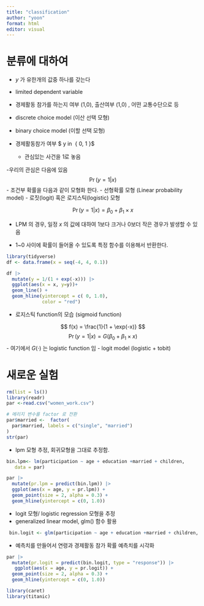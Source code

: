 ```yaml
---
title: "classification"
author: "yoon"
format: html
editor: visual
---
```

# 분류에 대하여

- $y$ 가 유한개의 값중 하나를 갖는다 
- limited dependent variable 

- 경제활동 참가를 하는지 여부 (1,0), 출산여부 (1,0) , 어떤 교통수단으로 등

- discrete choice model (이산 선택 모형)
- binary choice model (이할 선택 모형)

- 경제활동참가 여부 $ y\ in \ { 0, 1 \}$ 
  - 관심있는 사건을 1로 놓음
  
-우리의 관심은 다음에 있음 
$$ 
\Pr (y = 1 | x)
$$
- 조건부 확률을 다음과 같이 모형화 한다. 
  - 선형확률 모형 (Linear probability model)
  - 로짓(logit) 혹은 로지스틱(logistic) 모형
  
$$ 
\Pr (y = 1 | x) = \beta_0 + \beta_1  \times x
$$

- LPM 의 경우, 일정 $x$ 의 값에 대하여 1보다 크거나 0보더 작은 경우가 발생할 수 있음 

- 1~0 사이에 확률이 들어올 수 있도록 특정 함수를 이용해서 반환한다. 

```r
library(tidyverse)
df <- data.frame(x = seq(-4, 4, 0.1))

df |> 
  mutate(y = 1/(1 + exp(-x))) |> 
  ggplot(aes(x = x, y=y))+ 
  geom_line() + 
  geom_hline(yintercept = c( 0, 1.0), 
             color = "red")
```
- 로지스틱 function의 모습 (sigmoid function)

$$ 
f(x) = \frac{1}{1 + \exp(-x)}
$$
$$
\Pr (y = 1 | x) =G(\beta_0 + \beta_1  \times x)
$$
- 여기에서 $G(\cdot)$ 는 logistic function 임 
- logit model (logistic + tobit)







# 새로운 실험 
```r
rm(list = ls())
library(readr)
par <-read.csv("women_work.csv")

# 메리지 변수를 factor 로 전환 
par$married <-  factor(
  par$married, labels = c("single", "married")
)
str(par)
```
- lpm 모형 추정, 회귀모형을 그대로 추정함. 

```r
bin.lpm<- lm(participation ~ age + education +married + children, 
   data = par)
```

```r
par |> 
  mutate(pr.lpm = predict(bin.lpm)) |>
  ggplot(aes(x = age, y = pr.lpm)) + 
  geom_point(size = 2, alpha = 0.3) + 
  geom_hline(yintercept = c(0, 1.0))

```

- logit 모형/ logistic regression 모형을 추정 
- generalized linear model, glm() 함수 활용

```r
 bin.logit <- glm(participation ~ age + education +married + children, data = par, family = "binomial")

```


- 예측치를 만들어서 연령과 경제활동 참가 확률 예측치를 시각화

```r
par |> 
  mutate(pr.logit = predict(bin.logit, type = "response")) |>
   ggplot(aes(x = age, y = pr.logit)) + 
  geom_point(size = 2, alpha = 0.3) + 
  geom_hline(yintercept = c(0, 1.0))
```


```r
library(caret)
library(titanic)

```

